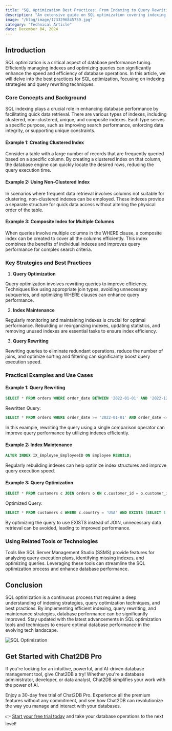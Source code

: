 ```yaml
---
title: "SQL Optimization Best Practices: From Indexing to Query Rewriting"
description: "An extensive guide on SQL optimization covering indexing strategies, query rewriting techniques, and best practices for improving database performance."
image: "/blog/image/1733296845759.jpg"
category: "Technical Article"
date: December 04, 2024
---
```


## Introduction

SQL optimization is a critical aspect of database performance tuning. Efficiently managing indexes and optimizing queries can significantly enhance the speed and efficiency of database operations. In this article, we will delve into the best practices for SQL optimization, focusing on indexing strategies and query rewriting techniques.

### Core Concepts and Background

SQL indexing plays a crucial role in enhancing database performance by facilitating quick data retrieval. There are various types of indexes, including clustered, non-clustered, unique, and composite indexes. Each type serves a specific purpose, such as improving search performance, enforcing data integrity, or supporting unique constraints.

#### Example 1: Creating Clustered Index

Consider a table with a large number of records that are frequently queried based on a specific column. By creating a clustered index on that column, the database engine can quickly locate the desired rows, reducing the query execution time.

#### Example 2: Using Non-Clustered Index

In scenarios where frequent data retrieval involves columns not suitable for clustering, non-clustered indexes can be employed. These indexes provide a separate structure for quick data access without altering the physical order of the table.

#### Example 3: Composite Index for Multiple Columns

When queries involve multiple columns in the WHERE clause, a composite index can be created to cover all the columns efficiently. This index combines the benefits of individual indexes and improves query performance for complex search criteria.

### Key Strategies and Best Practices

1. **Query Optimization**

Query optimization involves rewriting queries to improve efficiency. Techniques like using appropriate join types, avoiding unnecessary subqueries, and optimizing WHERE clauses can enhance query performance.

2. **Index Maintenance**

Regularly monitoring and maintaining indexes is crucial for optimal performance. Rebuilding or reorganizing indexes, updating statistics, and removing unused indexes are essential tasks to ensure index efficiency.

3. **Query Rewriting**

Rewriting queries to eliminate redundant operations, reduce the number of joins, and optimize sorting and filtering can significantly boost query execution speed.

### Practical Examples and Use Cases

#### Example 1: Query Rewriting

```sql
SELECT * FROM orders WHERE order_date BETWEEN '2022-01-01' AND '2022-12-31';
```

Rewritten Query:

```sql
SELECT * FROM orders WHERE order_date >= '2022-01-01' AND order_date <= '2022-12-31';
```

In this example, rewriting the query using a single comparison operator can improve query performance by utilizing indexes efficiently.

#### Example 2: Index Maintenance

```sql
ALTER INDEX IX_Employee_EmployeeID ON Employee REBUILD;
```

Regularly rebuilding indexes can help optimize index structures and improve query execution speed.

#### Example 3: Query Optimization

```sql
SELECT * FROM customers c JOIN orders o ON c.customer_id = o.customer_id WHERE c.country = 'USA';
```

Optimized Query:

```sql
SELECT * FROM customers c WHERE c.country = 'USA' AND EXISTS (SELECT 1 FROM orders o WHERE o.customer_id = c.customer_id);
```

By optimizing the query to use EXISTS instead of JOIN, unnecessary data retrieval can be avoided, leading to improved performance.

### Using Related Tools or Technologies

Tools like SQL Server Management Studio (SSMS) provide features for analyzing query execution plans, identifying missing indexes, and optimizing queries. Leveraging these tools can streamline the SQL optimization process and enhance database performance.

## Conclusion

SQL optimization is a continuous process that requires a deep understanding of indexing strategies, query optimization techniques, and best practices. By implementing efficient indexing, query rewriting, and maintenance strategies, database performance can be significantly improved. Stay updated with the latest advancements in SQL optimization tools and techniques to ensure optimal database performance in the evolving tech landscape.

![SQL Optimization](https://example.com/sql-optimization.jpg)

## Get Started with Chat2DB Pro

If you're looking for an intuitive, powerful, and AI-driven database management tool, give Chat2DB a try! Whether you're a database administrator, developer, or data analyst, Chat2DB simplifies your work with the power of AI.

Enjoy a 30-day free trial of Chat2DB Pro. Experience all the premium features without any commitment, and see how Chat2DB can revolutionize the way you manage and interact with your databases.

👉 [Start your free trial today](https://chat2db.ai/pricing) and take your database operations to the next level!
